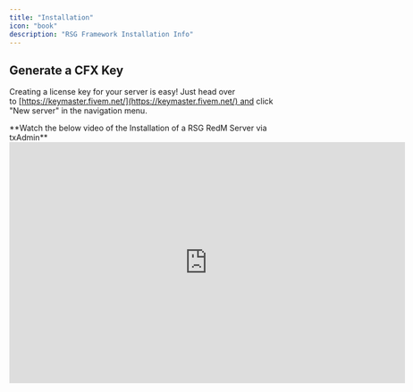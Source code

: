 ```yaml
---
title: "Installation"
icon: "book"
description: "RSG Framework Installation Info"
---
```


## Generate a CFX Key

Creating a license key for your server is easy!
Just head over to [https://keymaster.fivem.net/](https://keymaster.fivem.net/) and click "New server" in the navigation menu.



<Note>
  **Watch the below video of the Installation of a RSG RedM Server via txAdmin**
</Note>

<iframe width="708" height="432" src="https://www.youtube.com/embed/2zFfizkDfoc" title="RDR2 :  RSG txAdmin RedM Server Setup (2024)" frameborder="0" allow="accelerometer; autoplay; clipboard-write; encrypted-media; gyroscope; picture-in-picture; web-share" referrerpolicy="strict-origin-when-cross-origin" allowfullscreen />

## Download the CFX Artifacts

1. Go to[ Windows Server Build](https://runtime.fivem.net/artifacts/fivem/build_server_windows/master/) and download the Latest Recommended or Newest it don't really matter. (*I would recommend to make sure to have* [*WinRAR* ](https://www.rarlab.com/download.htm)*for this*)

2. Open the file that you just downloaded that should be named something with **server.7z**

3. Optionally create a folder in your `C:\` drive

   1. Create folder `C:\SERVER_NAME`

   2. Create folder `C:\SERVER_NAME\Artifacts`

   3. Create folder `C:\SERVER_NAME\Server`

4. Extract from the server.7z everything into the `C:\SERVER_NAME\Artifacts` folder we created

## Starting your new RedM Server&#x20;

1. Find the file called `FXServer.exe` and double click it , this will launch the TXAdmin launcher for you to get started

2. In the Launch you should get your browser opened with TXAdmin asking you to link your account, link and proceed.&#x20;

3. After you completed this you should see a TXAdmin Launch setup page follow the instructions on page for Server Name etc.

4. Once you get to Deployement type you will choose **Remote URL Template**![](image2.avif)

5. Enter the following Recipe link : &#x20;
   [`https://raw.githubusercontent.com/Rexshack-RedM/txAdminRecipe/main/rsgcore.yaml`](https://raw.githubusercontent.com/Rexshack-RedM/txAdminRecipe/main/rsgcore.yaml)

6. Now were almost ready to launch our newly created server, now enter the key you just made on the [Keymaster](https://keymaster.fivem.net/) and then select `Run Recipe` ![](image3.avif)